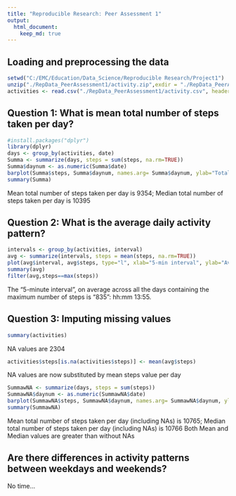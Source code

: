```yaml
---
title: "Reproducible Research: Peer Assessment 1"
output: 
  html_document:
    keep_md: true
---
```



## Loading and preprocessing the data
```r
setwd("C:/EMC/Education/Data_Science/Reproducible Research/Project1")
unzip("./RepData_PeerAssessment1/activity.zip",exdir = "./RepData_PeerAssessment1") 
activities <- read.csv("./RepData_PeerAssessment1/activity.csv", header = TRUE, na.strings="NA")
```

## Question 1: What is mean total number of steps taken per day?
```r
#install.packages("dplyr")
library(dplyr)
days <- group_by(activities, date)
Summa <- summarize(days, steps = sum(steps, na.rm=TRUE))
Summa$daynum <- as.numeric(Summa$date)
barplot(Summa$steps, Summa$daynum, names.arg= Summa$daynum, ylab="Total steps number per day", xlab="day number")
summary(Summa)
```
Mean total number of steps taken per day is 9354;
Median total number of steps taken per day is 10395

## Question 2: What is the average daily activity pattern?
```r
intervals <- group_by(activities, interval)
avg <- summarize(intervals, steps = mean(steps, na.rm=TRUE))
plot(avg$interval, avg$steps, type="l", xlab="5-min interval", ylab="Average Steps")
summary(avg)
filter(avg,steps==max(steps))
```
The "5-minute interval", on average across all the days containing the maximum number of steps is "835": hh:mm 13:55.

## Question 3: Imputing missing values
```r
summary(activities)
```
NA values are 2304

```r
activities$steps[is.na(activities$steps)] <- mean(avg$steps)
```
NA values are now substituted by mean steps value per day

```r
SummawNA <- summarize(days, steps = sum(steps))
SummawNA$daynum <- as.numeric(SummawNA$date)
barplot(SummawNA$steps, SummawNA$daynum, names.arg= SummawNA$daynum, ylab="Total steps number per day", xlab="day number")
summary(SummawNA)
```
Mean total number of steps taken per day (including NAs) is 10765;
Median total number of steps taken per day (including NAs) is 10766
Both Mean and Median values are greater than without NAs



## Are there differences in activity patterns between weekdays and weekends?
No time...